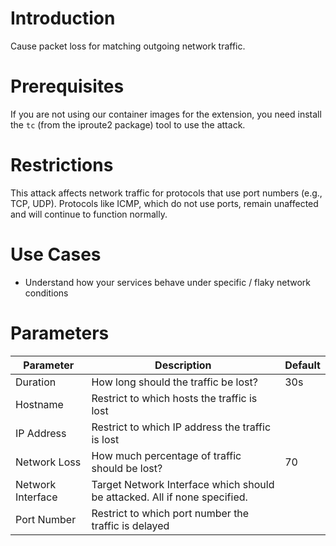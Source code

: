 # Introduction

Cause packet loss for matching outgoing network traffic.

# Prerequisites

If you are not using our container images for the extension, you need install the `tc` (from the iproute2 package) tool to use the attack.

# Restrictions

This attack affects network traffic for protocols that use port numbers (e.g., TCP, UDP). Protocols like ICMP, which do not use ports, remain unaffected and will continue to function normally.

# Use Cases

* Understand how your services behave under specific / flaky network conditions

# Parameters

| Parameter         | Description                                                               | Default |
|-------------------|---------------------------------------------------------------------------|---------|
| Duration          | How long should the traffic be lost?                                      | 30s     |
| Hostname          | Restrict to which hosts the traffic is lost                               |         |
| IP Address        | Restrict to which IP address the traffic is lost                          |         |
| Network Loss      | How much percentage of traffic should be lost?                            | 70      |
| Network Interface | Target Network Interface which should be attacked. All if none specified. |         |
| Port Number       | Restrict to which port number the traffic is delayed                      |         |

